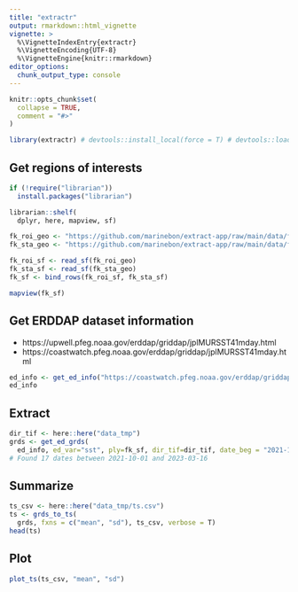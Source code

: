 ```yaml
---
title: "extractr"
output: rmarkdown::html_vignette
vignette: >
  %\VignetteIndexEntry{extractr}
  %\VignetteEncoding{UTF-8}
  %\VignetteEngine{knitr::rmarkdown}
editor_options: 
  chunk_output_type: console
---
```


```r
knitr::opts_chunk$set(
  collapse = TRUE,
  comment = "#>"
)
```

```r
library(extractr) # devtools::install_local(force = T) # devtools::load_all()
```

## Get regions of interests

```r
if (!require("librarian"))
  install.packages("librarian")

librarian::shelf(
  dplyr, here, mapview, sf)

fk_roi_geo <- "https://github.com/marinebon/extract-app/raw/main/data/fk_roi.geojson"
fk_sta_geo <- "https://github.com/marinebon/extract-app/raw/main/data/fk_sta.geojson"

fk_roi_sf <- read_sf(fk_roi_geo)
fk_sta_sf <- read_sf(fk_sta_geo)
fk_sf <- bind_rows(fk_roi_sf, fk_sta_sf)

mapview(fk_sf)
```

## Get ERDDAP dataset information

- https://upwell.pfeg.noaa.gov/erddap/griddap/jplMURSST41mday.html
- https://coastwatch.pfeg.noaa.gov/erddap/griddap/jplMURSST41mday.html

```r
ed_info <- get_ed_info("https://coastwatch.pfeg.noaa.gov/erddap/griddap/jplMURSST41mday.html")
ed_info
```

## Extract

```r
dir_tif <- here::here("data_tmp")
grds <- get_ed_grds(
  ed_info, ed_var="sst", ply=fk_sf, dir_tif=dir_tif, date_beg = "2021-10-01")
# Found 17 dates between 2021-10-01 and 2023-03-16
```

## Summarize

```r
ts_csv <- here::here("data_tmp/ts.csv")
ts <- grds_to_ts(
  grds, fxns = c("mean", "sd"), ts_csv, verbose = T)
head(ts)
```

## Plot

```r
plot_ts(ts_csv, "mean", "sd")
```



